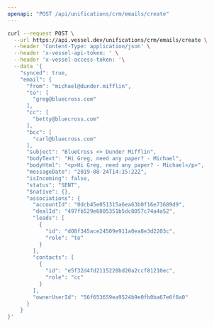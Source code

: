 ```yaml
---
openapi: "POST /api/unifications/crm/emails/create"
---
```


<RequestExample>

```bash Request
curl --request POST \
  --url https://api.vessel.dev/unifications/crm/emails/create \
  --header 'Content-Type: application/json' \
  --header 'x-vessel-api-token: ' \
  --header 'x-vessel-access-token: '\
  --data '{
    "synced": true,
    "email": {
      "from": "michael@dunder.mifflin",
      "to": [
        "greg@bluecross.com"
      ],
      "cc": [
        "betty@bluecross.com"
      ],
      "bcc": [
        "carl@bluecross.com"
      ],
      "subject": "BlueCross <> Dunder Mifflin",
      "bodyText": "Hi Greg, need any paper? - Michael",
      "bodyHtml": "<p>Hi Greg, need any paper? - Michael</p>",
      "messageDate": "2019-08-24T14:15:22Z",
      "isIncoming": false,
      "status": "SENT",
      "$native": {},
      "associations": {
        "accountId": "0dcb45e051315a6ea63b0f16e73689d9",
        "dealId": "497fb529e6805351b5dc8057c74a4a52",
        "leads": [
          {
            "id": "d08f345ace24509e911a0ea8e3d2203c",
            "role": "to"
          }
        ],
        "contacts": [
          {
            "id": "e5f32d4fd2115220bd20a2ccf81210ec",
            "role": "cc"
          }
        ],
        "ownerUserId": "56f653659ea9524b9e0fb0ba67e6f8a0"
      }
    }
}'
```

</RequestExample>
